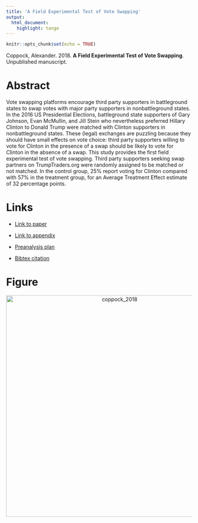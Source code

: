 ```yaml
---
title: 'A Field Experimental Test of Vote Swapping'
output:
  html_document:
    highlight: tango
---
```


```r
knitr::opts_chunk$set(echo = TRUE)
```

Coppock, Alexander. 2018. <b>A Field Experimental Test of Vote Swapping</b>. Unpublished manuscript.

# Abstract
Vote swapping platforms encourage third party supporters in battleground states to swap votes with major party supporters in nonbattleground states. In the 2016 US Presidential Elections, battleground state supporters of Gary Johnson, Evan McMullin, and Jill Stein who nevertheless preferred Hillary Clinton to Donald Trump were matched with Clinton supporters in nonbattleground states. These (legal) exchanges are puzzling because they should have small effects on vote choice: third party supporters willing to vote for Clinton in the presence of a swap should be likely to vote for Clinton in the absence of a swap. This study provides the first field experimental test of vote swapping. Third party supporters seeking swap partners on TrumpTraders.org were randomly assigned to be matched or not matched. In the control group, 25% report voting for Clinton compared with 57% in the treatment group, for an Average Treatment Effect estimate of 32 percentage points.

# Links
 - <a href='coppock_2018.pdf' target='_blank'>Link to paper</a>
 - <a href='coppock_2018_appendix.pdf'target='_blank'>Link to appendix</a>
 - <a href='https://osf.io/74yvf'target='_blank'>Preanalysis plan</a>


 - <a href='coppock_2018.txt'target='_blank'>Bibtex citation</a>

# Figure
<center><img src="display_figures/coppock_2018_display.png" alt="coppock_2018" width="600"></center>